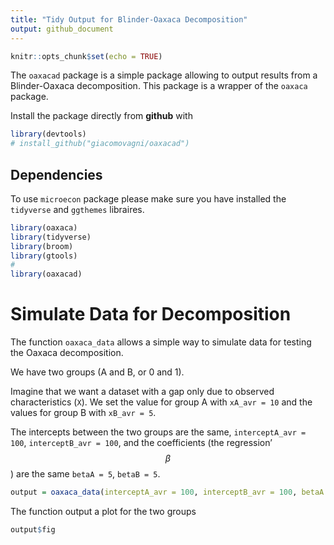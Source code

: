 ```yaml
---
title: "Tidy Output for Blinder-Oaxaca Decomposition"
output: github_document
---
```


```r
knitr::opts_chunk$set(echo = TRUE)
```

The `oaxacad` package is a simple package allowing to output results from a Blinder-Oaxaca decomposition. This package is a wrapper of the `oaxaca` package.

Install the package directly from **github** with

```r
library(devtools)
# install_github("giacomovagni/oaxacad")
```

## Dependencies

To use `microecon` package please make sure you have installed the `tidyverse` and `ggthemes` libraires.

```r
library(oaxaca)
library(tidyverse)
library(broom)
library(gtools)
#
library(oaxacad)
```


# Simulate Data for Decomposition

The function `oaxaca_data` allows a simple way to simulate data for testing the Oaxaca decomposition.

We have two groups (A and B, or 0 and 1). 

Imagine that we want a dataset with a gap only due to observed characteristics (`X`). We set the value for group A with `xA_avr = 10` and the values for group B with `xB_avr = 5`. 

The intercepts between the two groups are the same, `interceptA_avr = 100`, `interceptB_avr = 100`, and the coefficients (the regression' $$\beta$$) are the same `betaA = 5`, `betaB = 5`.


```r
output = oaxaca_data(interceptA_avr = 100, interceptB_avr = 100, betaA = 5, betaB = 5, xA_avr = 10, xB_avr = 5)
```

The function output a plot for the two groups

```r
output$fig
```

